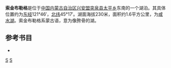 '''索金布勒格'''是位于[[中国|中国]][[内蒙古自治区|内蒙古自治区]][[兴安盟|兴安盟]][[突泉县|突泉县]][[太平鄉_(突泉縣)|太平乡]]东南的一个湖泊。其具体位置约为[[东经|东经]]121°46′，[[北纬|北纬]]45°17′。湖面海拔230米，面积约1.6平方公里，为[[咸水湖|咸水湖]]。索金布勒格系蒙古语，意为像胯骨的湖。
== 参考书目 ==
*{{cite book|author=牧寒 |title=《内蒙古湖泊》 |year=2003 |publisher=内蒙古人民出版社 |isbn=9787204039883  }}
{{内蒙古小作品}}

[[分类:突泉县湖泊|S]]
[[分类:内蒙古咸水湖|S]]